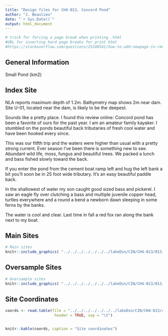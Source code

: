 ```yaml
---
title: "Design files for CH4-013, Concord Pond"
author: "J. Beaulieu"
date: "`r Sys.Date()`"
output: html_document
---
```


```r
# trick for forcing a page break when printing .html
#URL for inserting hard page breaks for print html
#https://stackoverflow.com/questions/25240541/how-to-add-newpage-in-rmarkdown-in-a-smart-way
```
## General Information
Small Pond (km2)

## Index Site
NLA reports maximum depth of 1.2m.  Bathymetry map shows 2m near dam.  Site U-01, located near the dam, is likely to be the deepest.

Sounds like a pretty place.  I found this review online:
Concord pond has been a favorite of ours for the past year. I am an amateur family kayaker. I stumbled on the ponds beautiful back tributaries of fresh cool water and have been hooked every since.

This was our fitfth trip and the waters were higher than usual with a pretty strong current. Ever season I've been there is something new to see. Abundant wild life, moss, fungus and beautiful trees. We packed a lunch and bass fished slowly toward the back.

If you enter the pond from the cement boat ramp left and hug the left bank a bit you'll soon be in 25 foot wide tributary. It's an easy beautiful paddle back.

In the shallowest of water my son caught good sized bass and pickerel. I saw an eagle fly over clutching a bass and multiple juvenile copper head, turtles everywhere and a round a bend a newborn dawn sleeping in some ferns by the banks.

The water is cool and clear. Last time in fall a red fox ran along the bank next to my boat.

## Main Sites
```r
# Main sites
knitr::include_graphics( "../../../../../../../lakeDsn/CIN/CH4-013/013_Main.png")
```
<P style="page-break-before: always">
  
  

## Oversample Sites
```r
# Oversample sites
knitr::include_graphics( "../../../../../../../lakeDsn/CIN/CH4-013/013_Over.png")
```

<P style="page-break-before: always">
## Site Coordinates
```r

coords <- read.table(file = "../../../../../../../lakeDsn/CIN/CH4-013/ch4_013Sites.txt",
                      header = TRUE, sep = "\t")


knitr::kable(coords, caption = "Site coordinates")
```